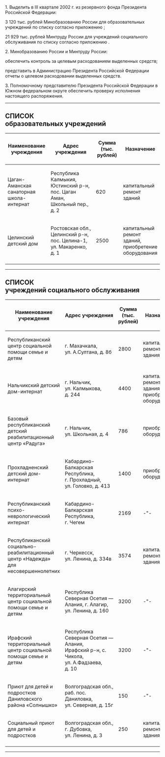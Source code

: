 {{Распоряжение Президента РФ
| НОМЕР          = 359-рп
| ДАТА           = 01.08.2002
| НАЗВАНИЕ       = 
| ДАТАПУБЛИКАЦИИ = 
| ИСТОЧНИК       = http://www.kremlin.ru/acts/bank/18447
| ДРУГОЕ         = 
| УТРАТИЛ СИЛУ   = 
| ПРЕДЫДУЩИЙ     = 
| СЛЕДУЮЩИЙ      = 
| КАЧЕСТВО       = 
}}<div class="text">

1. Выделить в III квартале 2002 г. из резервного фонда Президента Российской Федерации:

3 120 тыс. рублей Минобразованию России для образовательных учреждений по списку согласно приложению {{nobr|№ 1}};

21 929 тыс. рублей Минтруду России для учреждений социального обслуживания по списку согласно приложению {{nobr|№ 2}}.

2. Минобразованию России и Минтруду России:

обеспечить контроль за целевым расходованием выделенных средств;

представить в Администрацию Президента Российской Федерации отчеты о целевом расходовании выделенных средств.

3. Полномочному представителю Президента Российской Федерации в Южном федеральном округе обеспечить проверку исполнения настоящего распоряжения.

{{Подпись|Президент Российской Федерации|В.Путин}}

{{left|1 августа 2002 года}}
{{left|№ 359-рп}}


----


{{left|ПРИЛОЖЕНИЕ № 1}}
{{left|к распоряжению Президента}}
{{left|Российской Федерации}}
{{left|от 1 августа 2002 г.}}
{{left|№ 359-рп}}

== СПИСОК <br>образовательных учреждений ==

{| class=wikitable |
! width=35% | Наименование учреждения
! width=26% | Адрес учреждения
! width=9% | Сумма (тыс. рублей)
! width=27% | Назначение
|-
| align=left valign=top | Цаган-Аманская санаторная школа-интернат
| align=left valign=top | Республика Калмыкия, Юстинский р-н, пос. Цаган Аман, Школьный пер., д. 2
| align=left valign=top | 620
| align=left valign=top | капитальный ремонт зданий
|-
| align=left valign=top | Целинский детский дом
| align=left valign=top | Ростовская обл., Целинский р-н, пос. Целина-1, ул. Макаренко, д. 1
| align=left valign=top | 2500
| align=left valign=top | капитальный ремонт зданий, приобретение оборудования
|-
|}


----


{{left|ПРИЛОЖЕНИЕ № 2}}
{{left|к распоряжению Президента}}
{{left|Российской Федерации}}
{{left|от 1 августа 2002 г.}}
{{left|№ 359-рп}}

== СПИСОК <br>учреждений социального обслуживания ==

{| class=wikitable |
! width=35% | Наименование учреждения
! width=26% | Адрес учреждения
! width=9% | Сумма (тыс. рублей)
! width=27% | Назначение
|-
| align=left valign=top | Республиканский центр социальной помощи семье и детям
| align=left valign=top | г. Махачкала, ул. А.Султана, д. 8б
| align=left valign=top | 2800
| align=left valign=top | капитальный ремонт здания
|-
| align=left valign=top | Нальчикский детский дом-интернат
| align=left valign=top | г. Нальчик, ул. Калмыкова, д. 244
| align=left valign=top | 4400
| align=left valign=top | капитальный ремонт здания, приобретение оборудования
|-
| align=left valign=top | Базовый республиканский детский реабилитационный центр «Радуга»
| align=left valign=top | г. Нальчик, ул. Школьная, д. 4
| align=left valign=top | 786
| align=left valign=top | приобретение оборудования
|-
| align=left valign=top | Прохладненский детский дом-интернат
| align=left valign=top | Кабардино-Балкарская Республика, г. Прохладный, ул. Головко, д. 413
| align=left valign=top | 1400
| align=left valign=top | приобретение оборудования
|-
| align=left valign=top | Республиканский психо-неврологический интернат
| align=left valign=top | Кабардино-Балкарская Республика, г. Чегем
| align=left valign=top | 2169
| align=left valign=top | -"-
|-
| align=left valign=top | Республиканский социально-реабилитационный центр «Надежда» для несовершеннолетних
| align=left valign=top | г. Черкесск, ул. Ленина, д. 334в
| align=left valign=top | 3574
| align=left valign=top | капитальный ремонт здания
|-
| align=left valign=top | Алагирский территориальный центр социальной помощи семье и детям
| align=left valign=top | Республика Северная Осетия — Алания, г. Алагир, ул. Ленина, д. 160
| align=left valign=top | 3200
| align=left valign=top | -"-
|-
| align=left valign=top | Ирафский территориальный центр социальной помощи семье и детям
| align=left valign=top | Республика Северная Осетия — Алания, Ирафский р-н, с. Чикола, ул. А.Фадзаева, д. 10
| align=left valign=top | 3200
| align=left valign=top | -"-
|-
| align=left valign=top | Приют для детей и подростков Даниловского района «Солнышко»
| align=left valign=top | Волгоградская обл., раб. пос. Даниловка, ул. Северная, д. 15г
| align=left valign=top | 150
| align=left valign=top | -"-
|-
| align=left valign=top | Социальный приют для детей и подростков
| align=left valign=top | Волгоградская обл., г. Дубовка, ул. Ленина, д. 3
| align=left valign=top | 250
| align=left valign=top | капитальный ремонт здания
|-
|}


----

</div>
